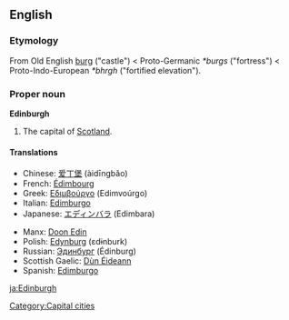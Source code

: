==English==
===Etymology===
From Old English [[burg]] ("castle") < Proto-Germanic ''*burgs'' ("fortress") < Proto-Indo-European ''*bhrgh'' ("fortified elevation").

===Proper noun===
{{wikipedia}}
'''Edinburgh'''

# The capital of [[Scotland]].

====Translations====
{{top}}
*Chinese: [[爱丁堡]] (àidīngbăo)
*French: [[Édimbourg]]
*Greek: [[Εδιμβούργο]] (Edimvoúrgo) {{n}}
*Italian: [[Edimburgo]] {{f}}
*Japanese: [[エディンバラ]] (Edimbara)
{{mid}}
*Manx: [[Doon Edin]]
*Polish: [[Edynburg]] (ɛdɨnburk) {{m}}
*Russian: [[Эдинбург]] (Édinburg) {{m}}
*Scottish Gaelic: [[Dùn Éideann]]
*Spanish: [[Edimburgo]] {{m}}
{{bottom}}

[[Category:Capital cities]]

[[ja:Edinburgh]]